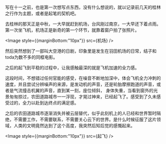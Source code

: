 
写在十一之前，也是第一次想写点东西，没有什么想说的，就以记录前几天的桂林之行作为主题，或者是起笔的契机吧。

去桂林的那天正是中秋，一大早就赶到机场，台风刚过南京，一大早还下着点雨。第一次坐飞机，机场正是新奇的第一个环节，就靠着窗户拍了张照片。

<Image style={{marginBottom:"10px"}}  src={机场}
/>

然后突然想到了一部叫大空港的日剧，印象里是发生在羽田机场的日常，结子和toda为数不多的同框电影。

之后的起飞到平稳的过程中，让我感触最深的就是飞机加速的全力感。

这段时间，不想错过任何官能的感受，在噪音不断地加深中，体会飞机全力冲刺的速度，并且尝试分辨噪声的来源，是发动机的声音，还是轮胎摩擦跑道的声音，或者是气流撞击机翼的声音，直到某一刻，座位倾斜，
身体失重，当看到窗外的光景匆匆掠过，农田道路城市一一浮现，才晃过神来，已经起飞了。感受到了久未感受过的，全力以赴到达终点的满足感。

之后的农田道路城市逐渐消失并被云层替代，似乎此刻机上的人已经和世界暂时隔绝，不需要工作，不需要联系，不需要关心云下的世界。是什么时候征服了这片领域，人类的文明竟然达到了这个高度，我突然后知后觉的感慨起来。

<Image style={{marginBottom:"10px"}}  src={起飞}
/>
